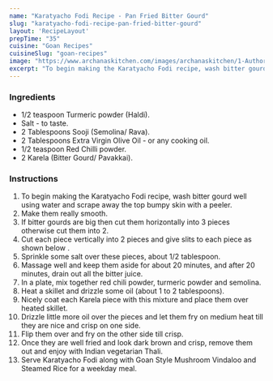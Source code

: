 ---
name: "Karatyacho Fodi Recipe - Pan Fried Bitter Gourd"
slug: "karatyacho-fodi-recipe-pan-fried-bitter-gourd"
layout: 'RecipeLayout'
prepTime: "35"
cuisine: "Goan Recipes"
cuisineSlug: "goan-recipes"
image: "https://www.archanaskitchen.com/images/archanaskitchen/1-Author/poojanadkarni/Karatyacho_Fodi_Pan_Fried_Bitter_Gourd_1600.jpg"
excerpt: "To begin making the Karatyacho Fodi recipe, wash bitter gourd well using water and scrape away the top bumpy skin with a peeler"
---

### Ingredients

- 1/2 teaspoon Turmeric powder (Haldi).
- Salt - to taste.
- 2 Tablespoons Sooji (Semolina/ Rava).
- 2 Tablespoons Extra Virgin Olive Oil - or any cooking oil.
- 1/2 teaspoon Red Chilli powder.
- 2 Karela (Bitter Gourd/ Pavakkai).

### Instructions

1. To begin making the Karatyacho Fodi recipe, wash bitter gourd well using water and scrape away the top bumpy skin with a peeler.
1. Make them really smooth.
1. If bitter gourds are big then cut them horizontally into 3 pieces otherwise cut them into 2.
1. Cut each piece vertically into 2 pieces and give slits to each piece as shown below .
1. Sprinkle some salt over these pieces, about 1/2 tablespoon.
1. Massage well and keep them aside for about 20 minutes, and after 20 minutes, drain out all the bitter juice.
1. In a plate, mix together red chili powder, turmeric powder and semolina.
1. Heat a skillet and drizzle some oil (about 1 to 2 tablespoons).
1. Nicely coat each Karela piece with this mixture and place them over heated skillet.
1. Drizzle little more oil over the pieces and let them fry on medium heat till they are nice and crisp on one side.
1. Flip them over and fry on the other side till crisp.
1. Once they are well fried and look dark brown and crisp, remove them out and enjoy with Indian vegetarian Thali.
1. Serve Karatyacho Fodi along with Goan Style Mushroom Vindaloo and Steamed Rice for a weekday meal.
